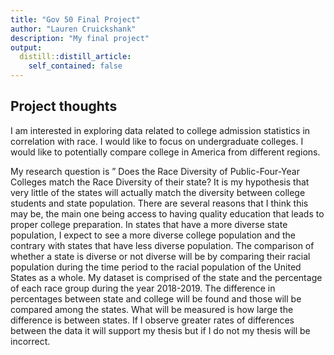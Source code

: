 ```yaml
---
title: "Gov 50 Final Project"
author: "Lauren Cruickshank"
description: "My final project"
output:
  distill::distill_article:
    self_contained: false
---
```




## Project thoughts

I am interested in exploring data related to college admission statistics in correlation with race. I would like to focus on undergraduate colleges. I would like to potentially compare college in America from different regions. 



My research question is " Does the Race Diversity of Public-Four-Year Colleges match the Race Diversity of their state? It is my hypothesis that very little of the states will actually match the diversity between college students and state population. There are several reasons that I think this may be, the main one being access to having quality education that leads to proper college preparation. In states that have a more diverse state population, I expect to see a more diverse college population and the contrary with states that have less diverse population. The comparison of whether a state is diverse or not diverse will be by comparing their racial population during the time period to the racial population of the United States as a whole. My dataset is comprised of the state and the percentage of each race group during the year 2018-2019. The difference in percentages between state and college will be found and those will be compared among the states. What will be measured is how large the difference is between states. If I observe greater rates of differences between the data it will support my thesis but if I do not my thesis will be incorrect.